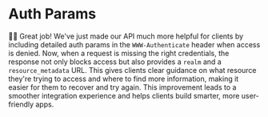 # Auth Params

<EpicVideo url="https://www.epicai.pro/workshops/day-7-8-mcp-auth/auth-params-vilat/solution" />

👨‍💼 Great job! We've just made our API much more helpful for clients by including detailed auth params in the `WWW-Authenticate` header when access is denied. Now, when a request is missing the right credentials, the response not only blocks access but also provides a `realm` and a `resource_metadata` URL. This gives clients clear guidance on what resource they're trying to access and where to find more information, making it easier for them to recover and try again. This improvement leads to a smoother integration experience and helps clients build smarter, more user-friendly apps.

